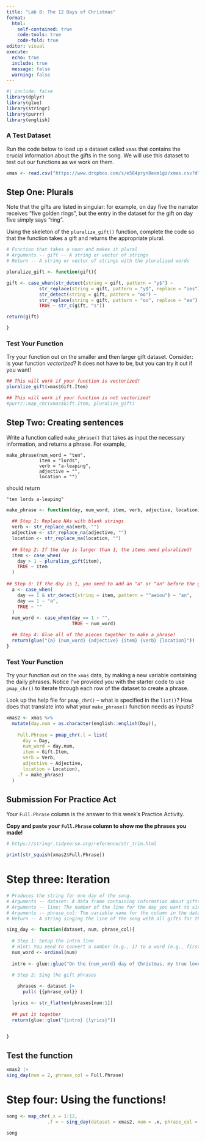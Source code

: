 ---
title: "Lab 8: The 12 Days of Christmas"
format: 
  html: 
    self-contained: true
    code-tools: true
    code-fold: true
editor: visual
execute: 
  echo: true
  include: true
  message: false
  warning: false
---

```{r packages}
#| include: false
library(dplyr)
library(glue)
library(stringr)
library(purrr)
library(english)
```

### A Test Dataset

Run the code below to load up a dataset called `xmas` that contains the crucial information about the gifts in the song. We will use this dataset to test out our functions as we work on them.

```{r}
xmas <- read.csv("https://www.dropbox.com/s/e584pryn8evm1gz/xmas.csv?dl=1")
```

## Step One: Plurals

Note that the gifts are listed in singular: for example, on day five the narrator receives "five golden rings", but the entry in the dataset for the gift on day five simply says "ring".

Using the skeleton of the `pluralize_gift()` function, complete the code so that the function takes a gift and returns the appropriate plural.

```{r pluralize-function}
# Function that takes a noun and makes it plural
# Arguments -- gift -- A string or vector of strings
# Return -- A string or vector of strings with the pluralized words

pluralize_gift <- function(gift){

gift <- case_when(str_detect(string = gift, pattern = "y$") ~
            str_replace(string = gift, pattern = "y$", replace = "ies"), 
            str_detect(string = gift, pattern = "oo") ~ 
            str_replace(string = gift, pattern = "oo", replace = "ee"),
            TRUE ~ str_c(gift, "s"))

return(gift)

}

```

### Test Your Function

Try your function out on the smaller and then larger gift dataset. Consider: is your function *vectorized*? It does not have to be, but you can try it out if you want!

```{r pluralize-test}
## This will work if your function is vectorized!
pluralize_gift(xmas$Gift.Item)

## This will work if your function is not vectorized!
#purrr::map_chr(xmas$Gift.Item, pluralize_gift)

```

## Step Two: Creating sentences

Write a function called `make_phrase()` that takes as input the necessary information, and returns a phrase. For example,

    make_phrase(num_word = "ten", 
                item = "lords", 
                verb = "a-leaping", 
                adjective = "", 
                location = "")

should return

    "ten lords a-leaping"

```{r phrase-function}
make_phrase <- function(day, num_word, item, verb, adjective, location) {
  
  ## Step 1: Replace NAs with blank strings
  verb <- str_replace_na(verb, "")
  adjective <- str_replace_na(adjective, "")
  location <- str_replace_na(location, "")
  
  ## Step 2: If the day is larger than 1, the items need pluralized! 
  item <- case_when(
    day > 1 ~ pluralize_gift(item),
    TRUE ~ item
  )
  
## Step 3: If the day is 1, you need to add an "a" or "an" before the gift
  a <- case_when(
    day == 1 & str_detect(string = item, pattern = "^aeiou") ~ "an",
    day == 1 ~ "a",
    TRUE ~ ""
  )
  num_word <- case_when(day == 1 ~ "",
                        TRUE ~ num_word)

  ## Step 4: Glue all of the pieces together to make a phrase!
  return(glue("{a} {num_word} {adjective} {item} {verb} {location}"))
}

```

### Test Your Function

Try your function out on the `xmas` data, by making a new variable containing the daily phrases. Notice I've provided you with the starter code to use `pmap_chr()` to iterate through each row of the dataset to create a phrase.

::: callout-tip
Look up the help file for `pmap_chr()` -- what is specified in the `list()`? How does that translate into what your `make_phrase()` function needs as inputs?
:::

```{r phrase-test}
xmas2 <- xmas %>%
  mutate(day.num = as.character(english::english(Day)),
         
    Full.Phrase = pmap_chr(.l = list(
      day = Day,
      num_word = day.num,
      item = Gift.Item,
      verb = Verb,
      adjective = Adjective,
      location = Location), 
    .f = make_phrase)
  )

```

## Submission For Practice Act

Your `Full.Phrase` column is the answer to this week's Practice Activity.

**Copy and paste your `Full.Phrase` column to show me the phrases you made!**

```{r}
# https://stringr.tidyverse.org/reference/str_trim.html

print(str_squish(xmas2$Full.Phrase))
```

# Step three: Iteration

```{r sing_day-function}
# Produces the string for one day of the song.
# Arguments -- dataset: A data frame containing information about gifts
# Arguments -- line: The number of the line for the day you want to sing about
# Arguments -- phrase_col: The variable name for the column in the dataset that contains the song phrases
# Return -- A string singing the line of the song with all gifts for the given day.

sing_day <- function(dataset, num, phrase_col){
  
  # Step 1: Setup the intro line
  # Hint: You need to convert a number (e.g., 1) to a word (e.g., first)
  num_word <- ordinal(num)
  
  intro <- glue::glue("On the {num_word} day of Christmas, my true love sent to me")
  
  # Step 2: Sing the gift phrases

    phrases <- dataset |>
      pull( {{phrase_col}} )

  lyrics <- str_flatten(phrases[num:1])
  
  ## put it together
  return(glue::glue("{intro} {lyrics}"))


}

```

## Test the function

```{r sing_day-test}
xmas2 |>
sing_day(num = 2, phrase_col = Full.Phrase)
```

# Step four: Using the functions!

```{r}

song <- map_chr(.x = 1:12, 
               .f = ~ sing_day(dataset = xmas2, num = .x, phrase_col = Full.Phrase))

song

```
